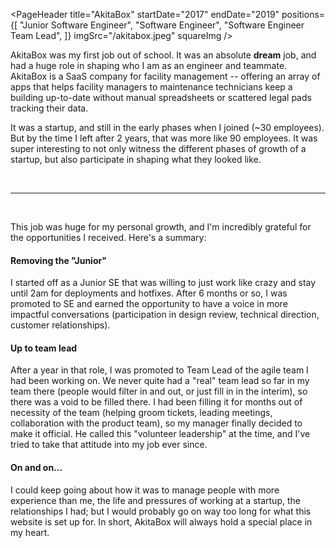 
<PageHeader
  title="AkitaBox"
  startDate="2017"
  endDate="2019"
  positions={[
    "Junior Software Engineer",
    "Software Engineer",
    "Software Engineer Team Lead",
  ]}
  imgSrc="/akitabox.jpeg"
  squareImg
/>

AkitaBox was my first job out of school. It was an absolute **dream** job, and had a huge role in shaping who I am as an engineer and teammate. AkitaBox is a SaaS company for facility management -- offering an array of apps that helps facility managers to maintenance technicians keep a building up-to-date without manual spreadsheets or scattered legal pads tracking their data.

It was a startup, and still in the early phases when I joined (~30 employees). But by the time I left after 2 years, that was more like 90 employees. It was super interesting to not only witness the different phases of growth of a startup, but also participate in shaping what they looked like.

<br />
<hr />
<br />

This job was huge for my personal growth, and I'm incredibly grateful for the opportunities I received. Here's a summary:

#### Removing the "Junior"

I started off as a Junior SE that was willing to just work like crazy and stay until 2am for deployments and hotfixes. After 6 months or so, I was promoted to SE and earned the opportunity to have a voice in more impactful conversations (participation in design review, technical direction, customer relationships).

#### Up to team lead

After a year in that role, I was promoted to Team Lead of the agile team I had been working on. We never quite had a "real" team lead so far in my team there (people would filter in and out, or just fill in in the interim), so there was a void to be filled there. I had been filling it for months out of necessity of the team (helping groom tickets, leading meetings, collaboration with the product team), so my manager finally decided to make it official. He called this "volunteer leadership" at the time, and I've tried to take that attitude into my job ever since.

#### On and on...

I could keep going about how it was to manage people with more experience than me, the life and pressures of working at a startup, the relationships I had; but I would probably go on way too long for what this website is set up for. In short, AkitaBox will always hold a special place in my heart.
